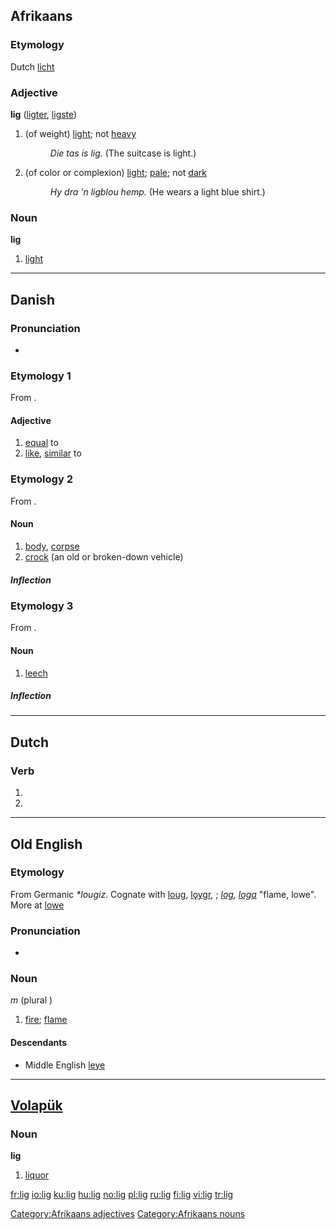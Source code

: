 ==Afrikaans==

===Etymology===
Dutch [[licht]]

===Adjective===
'''lig''' ([[ligter]], [[ligste]])

# (of weight) [[light]]; not [[heavy]]
#: ''Die tas is lig.'' (The suitcase is light.)
# (of color or complexion) [[light]]; [[pale]]; not [[dark]]
#: ''Hy dra 'n ligblou hemp.'' (He wears a light blue shirt.)

===Noun===
'''lig'''

# [[light]]

[[Category:Afrikaans adjectives]]
[[Category:Afrikaans nouns]]

----

==Danish==

===Pronunciation===
* {{audio|Da-lig.ogg|audio}}

===Etymology 1===

From {{etyl|non|da}} {{term|líkr|lang=non}}.

====Adjective====
{{infl|da|adjective|neuter|ligt|or|lig|definite and plural|lig}}

# [[equal]] to
# [[like]], [[similar]] to

===Etymology 2===

From {{etyl|non|da}} {{term|lík||body|lang=non}}.

====Noun====
{{da-noun|et}}

# [[body]], [[corpse]]
# [[crock]] (an old or broken-down vehicle)

=====Inflection=====
{{da-noun-infl|et}}

===Etymology 3===

From {{etyl|non|da}} {{term|lík||leech|lang=non}}.

====Noun====
{{da-noun|et}}

# {{nautical|lang=da}} [[leech]]

=====Inflection=====
{{da-noun-infl|et}}

----

==Dutch==

===Verb===
{{infl|nl|verb form}}

# {{nl-verb-form|p=first|n=singular|t=present tense|liggen}}
# {{nl-verb-form|m=imperative|liggen}}

----

==Old English==

===Etymology===
From Germanic ''*lougiz''.  Cognate with {{etyl|goh}} [[loug]], {{etyl|non}} [[lǫygr]], ; ''[[log]], [[loga]]'' "flame, lowe". More at [[lowe]]

===Pronunciation===
* {{IPA|/li:j/|lang=ang}}

===Noun===
{{unicode|'''līġ'''}} ''m'' (plural {{unicode|'''[[ligas|līgas]]'''}})

# [[fire]]; [[flame]]

====Descendants====
* Middle English [[leye]]

----

==[[Volapük]]==

===Noun===
'''lig'''

# [[liquor]]

[[fr:lig]]
[[io:lig]]
[[ku:lig]]
[[hu:lig]]
[[no:lig]]
[[pl:lig]]
[[ru:lig]]
[[fi:lig]]
[[vi:lig]]
[[tr:lig]]